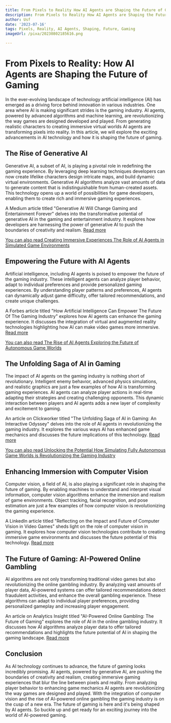 ```yaml
---
title: From Pixels to Reality How AI Agents are Shaping the Future of Gaming
description: From Pixels to Reality How AI Agents are Shaping the Future of Gaming
author: Usf
date: '2023-07-16'
tags: Pixels, Reality, AI Agents, Shaping, Future, Gaming
imageUrl: /pixa/20230802185616.png

---
```

# From Pixels to  Reality: How AI Agents are Shaping the Future of Gaming

In the ever-evolving  landscape of technology artificial intelligence (AI) has  emerged as a driving force behind innovation in various industries.  One area where AI is making significant strides is the gaming industry. AI  agents, powered by advanced algorithms and machine learning, are revolutionizing the way games are designed developed and played. From generating realistic characters to creating immersive virtual worlds AI agents are transforming pixels into reality. In this article, we will  explore the exciting advancements in AI technology and how it is  shaping the future of gaming.

## The Rise of Generative AI

Generative AI, a subset  of AI, is playing a pivotal role in redefining the gaming experience. By  leveraging deep learning techniques developers can now create lifelike characters design  intricate maps, and build dynamic virtual environments. Generative AI algorithms analyze  vast  amounts of data to generate content that is indistinguishable from human-created assets. This technology opens up  a world of possibilities for game developers, enabling them to create  rich  and immersive gaming experiences.

A Medium  article titled "Generative AI Will Change  Gaming and  Entertainment Forever" delves into the transformative  potential of  generative AI in the gaming  and entertainment industry. It explores how developers are harnessing  the power of generative AI to push the boundaries of creativity  and  realism. [Read more](https://medium.com/@roymeirom/generative-ai-will-change-gaming-and-entertainment-forever-78bfa29247ea)

[You can also read Creating Immersive Experiences The Role of AI Agents in Simulated Game Environments](Creating%20Immersive%20Experiences%20The%20Role%20of%20AI%20Agents%20in%20Simulated%20Game%20Environments)


##  Empowering the Future with AI Agents

Artificial intelligence, including  AI agents is poised  to empower the  future of the gaming industry. These intelligent agents can analyze player  behavior, adapt  to individual  preferences  and provide personalized gaming experiences. By understanding  player patterns and preferences, AI agents can dynamically adjust game difficulty, offer tailored recommendations, and create unique challenges.

A Forbes article titled "How Artificial Intelligence Can Empower  The Future  Of The Gaming Industry" explores how AI agents can enhance the gaming experience. It discusses the integration of virtual and augmented reality technologies highlighting how  AI can make video games more immersive. [Read more](https://www.forbes.com/sites/forbestechcouncil/2022/07/13/how-artificial-intelligence-can-empower-the-future-of-the-gaming-industry/?sh=24ab88964a9f)

[You can also read The Rise of AI Agents  Exploring the Future of Autonomous Game Worlds](The%20Rise%20of%20AI%20Agents%20Exploring%20the%20Future%20of%20Autonomous%20Game%20Worlds)


## The Unfolding Saga of AI in  Gaming

The impact  of  AI  agents on the gaming industry is nothing  short of revolutionary. Intelligent enemy behavior, advanced physics simulations,  and realistic graphics are just a few examples of how AI is transforming gaming experiences. AI agents can analyze player  actions in  real-time adapting their strategies and creating challenging opponents. This dynamic interaction between players  and AI agents adds a new layer of  complexity and excitement to gaming.

An article on Clickworker titled "The Unfolding Saga  of AI in Gaming: An Interactive Odyssey" delves into the role of AI agents in revolutionizing the gaming industry.  It explores the  various ways AI  has enhanced game  mechanics and discusses the future  implications  of this technology. [Read more](https://www.clickworker.com/customer-blog/ai-in-gaming/)

[You can also read Unlocking the Potential How  Simulating  Fully Autonomous Game Worlds is Revolutionizing the Gaming Industry](Unlocking%20the%20Potential%20How%20Simulating%20Fully%20Autonomous%20Game%20Worlds%20is%20Revolutionizing%20the%20Gaming%20Industry)


## Enhancing Immersion with Computer Vision

Computer vision, a field of AI, is  also playing a significant role in  shaping the future of gaming. By enabling machines to understand and interpret visual information, computer  vision algorithms enhance  the immersion and realism of game environments. Object tracking, facial recognition, and pose estimation are just a few examples  of how computer vision is revolutionizing the gaming experience.

A LinkedIn article titled "Reflecting on the Impact and Future of Computer Vision in Video Games" sheds light on the role of computer vision in gaming. It explores how computer vision technologies contribute  to creating immersive  game environments and discusses the future potential of this technology. [Read more](https://www.linkedin.com/pulse/illuminating-game-unveiling-impact-future-computer-vision-vybiral)

##  The Future of Gaming: AI-Powered Online Gambling

AI algorithms are not only transforming traditional video  games but also revolutionizing the online gambling industry. By analyzing  vast amounts of player data, AI-powered  systems can offer tailored recommendations detect fraudulent activities, and enhance the overall gambling experience. These algorithms can adapt to individual player  preferences, providing personalized gameplay and increasing player  engagement.

An article on Analytics Insight titled "AI-Powered Online Gambling: The Future of Gaming" explores the role  of AI in the online  gambling industry.  It  discusses how AI algorithms analyze player data  to offer tailored recommendations and highlights the future potential of AI in shaping the gaming landscape. [Read more](https://www.analyticsinsight.net/ai-powered-online-gambling-the-future-of-gaming/)

## Conclusion

As AI technology continues to advance, the future of gaming looks incredibly promising. AI agents, powered by  generative AI, are pushing the boundaries of creativity and realism, creating immersive gaming experiences that blur the line between  pixels and  reality. From analyzing player behavior to enhancing game mechanics AI agents  are revolutionizing the way games are designed and played. With the integration of computer vision and the rise of  AI-powered online gambling the gaming industry is on the cusp of a new  era. The future of gaming is here and it's being shaped by  AI agents. So buckle up and get ready for an exciting journey into the world of AI-powered gaming.